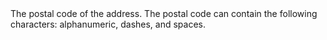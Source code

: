   
<ParamField body="PostalCode" type="string">  
    <MaxLength255Characters />     
    The postal code of the address. The postal code can contain the following characters: alphanumeric, dashes, and spaces. 
</ParamField>